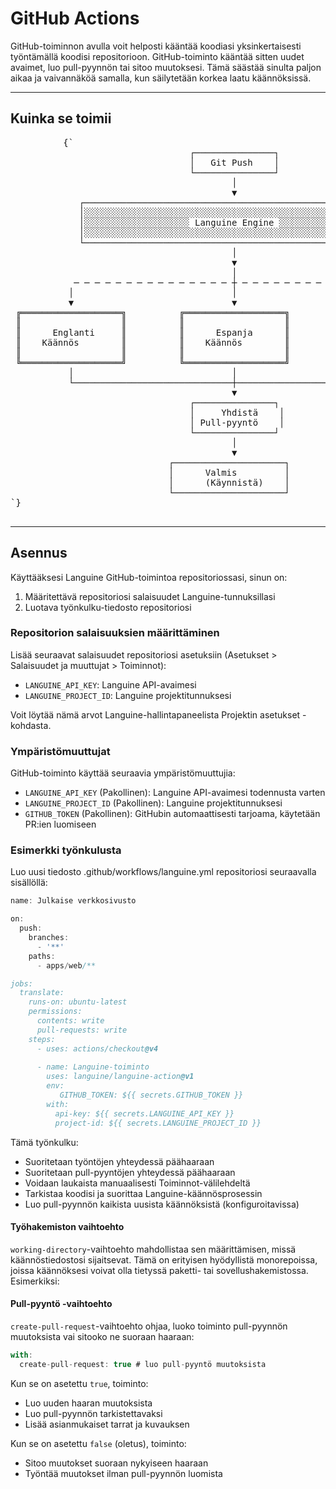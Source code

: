 # GitHub Actions

GitHub-toiminnon avulla voit helposti kääntää koodiasi yksinkertaisesti työntämällä koodisi repositorioon. GitHub-toiminto kääntää sitten uudet avaimet, luo pull-pyynnön tai sitoo muutoksesi.
Tämä säästää sinulta paljon aikaa ja vaivannäköä samalla, kun säilytetään korkea laatu käännöksissä.

---

## Kuinka se toimii



<div className="flex flex-col items-center justify-center p-4 mb-8 h-[400px] sm:h-[500px] md:h-[650px]">
        <pre
          className="p-4 text-sm leading-5 scale-[0.5] sm:scale-[0.65] md:scale-90 transform-gpu"
          style={{
            fontFamily: "monospace",
            whiteSpace: "pre",
            textAlign: "left",
          }}
        >
          {`
                                  ┌───────────────┐
                                  │   Git Push    │
                                  └───────────────┘
                                          │
                                          ▼
             ┌─────────────────────────────────────────────────────────┐
             │░░░░░░░░░░░░░░░░░░░░░░░░░░░░░░░░░░░░░░░░░░░░░░░░░░░░░░░░░│
             │░░░░░░░░░░░░░░░░░░░░ Languine Engine ░░░░░░░░░░░░░░░░░░░░│
             │░░░░░░░░░░░░░░░░░░░░░░░░░░░░░░░░░░░░░░░░░░░░░░░░░░░░░░░░░│
             └─────────────────────────────────────────────────────────┘
                                          │
                                          ▼
                                          │
            ─ ─ ─ ─ ─ ─ ─ ─ ─ ─ ─ ─ ─ ─ ─ ┼ ─ ─ ─ ─ ─ ─ ─ ─ ─ ─ ─ ─ ─ ─ ─
           │                              │                              │
           ▼                              ▼                              ▼
 ╔═══════════════════╗          ╔═══════════════════╗          ╔═══════════════════╗
 ║                   ║          ║                   ║          ║                   ║
 ║      Englanti     ║          ║      Espanja      ║          ║      Japani      ║
 ║    Käännös        ║          ║    Käännös        ║          ║     Käännös      ║
 ║                   ║          ║                   ║          ║                   ║
 ╚═══════════════════╝          ╚═══════════════════╝          ╚═══════════════════╝
           │                              │                              │
           └──────────────────────────────┼──────────────────────────────┘
                                          ▼
                                  ┌───────────────┐
                                  │     Yhdistä    │
                                  │ Pull-pyyntö    │
                                  └───────────────┘
                                          │
                                          ▼
                              ┌─────────────────────┐
                              │      Valmis         │
                              │      (Käynnistä)    │
                              └─────────────────────┘
`}
        </pre>
      </div>

---

## Asennus

Käyttääksesi Languine GitHub-toimintoa repositoriossasi, sinun on:

1. Määritettävä repositoriosi salaisuudet Languine-tunnuksillasi
2. Luotava työnkulku-tiedosto repositoriosi

### Repositorion salaisuuksien määrittäminen

Lisää seuraavat salaisuudet repositoriosi asetuksiin (Asetukset > Salaisuudet ja muuttujat > Toiminnot):

- `LANGUINE_API_KEY`: Languine API-avaimesi
- `LANGUINE_PROJECT_ID`: Languine projektitunnuksesi

Voit löytää nämä arvot Languine-hallintapaneelista Projektin asetukset -kohdasta.



### Ympäristömuuttujat

GitHub-toiminto käyttää seuraavia ympäristömuuttujia:
- `LANGUINE_API_KEY` (Pakollinen): Languine API-avaimesi todennusta varten
- `LANGUINE_PROJECT_ID` (Pakollinen): Languine projektitunnuksesi 
- `GITHUB_TOKEN` (Pakollinen): GitHubin automaattisesti tarjoama, käytetään PR:ien luomiseen

### Esimerkki työnkulusta

Luo uusi tiedosto .github/workflows/languine.yml repositoriosi seuraavalla sisällöllä:

```ts title=".github/workflows/release.yml"
name: Julkaise verkkosivusto

on:
  push:
    branches:
      - '**'
    paths:
      - apps/web/**

jobs:
  translate:
    runs-on: ubuntu-latest
    permissions:
      contents: write
      pull-requests: write
    steps:
      - uses: actions/checkout@v4
      
      - name: Languine-toiminto
        uses: languine/languine-action@v1
        env:
           GITHUB_TOKEN: ${{ secrets.GITHUB_TOKEN }}
        with:
          api-key: ${{ secrets.LANGUINE_API_KEY }}
          project-id: ${{ secrets.LANGUINE_PROJECT_ID }}
```
 
 Tämä työnkulku:
- Suoritetaan työntöjen yhteydessä päähaaraan
- Suoritetaan pull-pyyntöjen yhteydessä päähaaraan
- Voidaan laukaista manuaalisesti Toiminnot-välilehdeltä
- Tarkistaa koodisi ja suorittaa Languine-käännösprosessin
- Luo pull-pyynnön kaikista uusista käännöksistä (konfiguroitavissa)

#### Työhakemiston vaihtoehto

`working-directory`-vaihtoehto mahdollistaa sen määrittämisen, missä käännöstiedostosi sijaitsevat. Tämä on erityisen hyödyllistä monorepoissa, joissa käännöksesi voivat olla tietyssä paketti- tai sovellushakemistossa. Esimerkiksi:

#### Pull-pyyntö -vaihtoehto

`create-pull-request`-vaihtoehto ohjaa, luoko toiminto pull-pyynnön muutoksista vai sitooko ne suoraan haaraan:

```typescript title=".github/workflows/languine.yml"
with:
  create-pull-request: true # luo pull-pyyntö muutoksista
```

Kun se on asetettu `true`, toiminto:
- Luo uuden haaran muutoksista
- Luo pull-pyynnön tarkistettavaksi
- Lisää asianmukaiset tarrat ja kuvauksen

Kun se on asetettu `false` (oletus), toiminto:
- Sitoo muutokset suoraan nykyiseen haaraan
- Työntää muutokset ilman pull-pyynnön luomista
